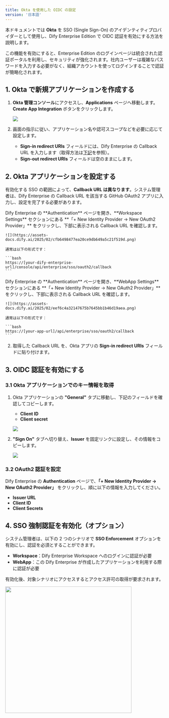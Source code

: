 ```yaml
---
title: Okta を使用した OIDC の設定
version: '日本語'
---
```


本ドキュメントでは **Okta** を SSO (Single Sign-On) のアイデンティティプロバイダーとして使用し、Dify Enterprise Edition で OIDC 認証を有効にする方法を説明します。

この機能を有効にすると、Enterprise Edition のログインページは統合された認証ポータルを利用し、セキュリティが強化されます。社内ユーザーは複雑なパスワードを入力する必要がなく、組織アカウントを使ってログインすることで認証が簡略化されます。

## 1. Okta で新規アプリケーションを作成する

1. **Okta 管理コンソール**にアクセスし、**Applications** ページへ移動します。**Create App Integration** ボタンをクリックします。

   ![](https://assets-docs.dify.ai/2025/05/eac08a1d4b7aa615d1108081b5e99731.png)

2. 画面の指示に従い、アプリケーション名や認可スコープなどを必要に応じて設定します。

   - **Sign-in redirect URIs** フィールドには、Dify Enterprise の Callback URL を入力します（取得方法は[下記](#2-配置-okta-应用程序)を参照）。
   - **Sign-out redirect URIs** フィールドは空のままにします。

## 2. Okta アプリケーションを設定する

有効化する SSO の範囲によって、**Callback URL は異なります**。システム管理者は、Dify Enterprise の Callback URL を該当する GitHub OAuth2 アプリに入力し、設定を完了する必要があります。

<Tabs>
  <Tab title="Workspace">
    Dify Enterprise の **Authentication** ページを開き、**Workspace Settings** セクションにある **「+ New Identity Provider → New OAuth2 Provider」** をクリックし、下部に表示される Callback URL を確認します。

    ![](https://assets-docs.dify.ai/2025/02/cfb6498477ea20ce9db649a5c21f519d.png)

    通常は以下の形式です：

    ```bash
    https://[your-dify-enterprise-url]/console/api/enterprise/sso/oauth2/callback
    ```
  </Tab>
  <Tab title="WebApp">
    Dify Enterprise の **Authentication** ページを開き、**WebApp Settings** セクションにある **「+ New Identity Provider → New OAuth2 Provider」** をクリックし、下部に表示される Callback URL を確認します。

    ![](https://assets-docs.dify.ai/2025/02/eef6c4a32147675b7645bb1b46d19aea.png)

    通常は以下の形式です：

    ```bash
    https://[your-app-url]/api/enterprise/sso/oauth2/callback
    ```
  </Tab>
</Tabs>

2. 取得した Callback URL を、Okta アプリの **Sign-in redirect URIs** フィールドに貼り付けます。

## 3. OIDC 認証を有効にする

### 3.1 Okta アプリケーションでのキー情報を取得

1. Okta アプリケーションの **"General"** タブに移動し、下記のフィールドを確認してコピーします。
   - **Client ID**
   - **Client secret**

   ![](https://assets-docs.dify.ai/2025/05/069096069a162299f23e81d1e187e08c.png)

2. **"Sign On"** タブへ切り替え、**Issuer** を固定リンクに設定し、その情報をコピーします。

   ![](https://assets-docs.dify.ai/2025/02/0cf3c5b1c3b662e48d65827ae3b34ca4.png)

### 3.2 OAuth2 認証を設定

Dify Enterprise の **Authentication** ページで、**「+ New Identity Provider → New OAuth2 Provider」** をクリックし、順に以下の情報を入力してください。

- **Issuer URL**
- **Client ID**
- **Client Secrets**

## 4. SSO 強制認証を有効化（オプション）

システム管理者は、以下の 2 つのシナリオで **SSO Enforcement** オプションを有効にし、認証を必須とすることができます。

- **Workspace**：Dify Enterprise Workspace へのログインに認証が必要
- **WebApp**：この Dify Enterprise が作成したアプリケーションを利用する際に認証が必要

有効化後、対象シナリオにアクセスするとアクセス許可の取得が要求されます。

<img src="https://assets-docs.dify.ai/2025/02/87bf868d0058723607311265a57888c5.png" width="400" />
